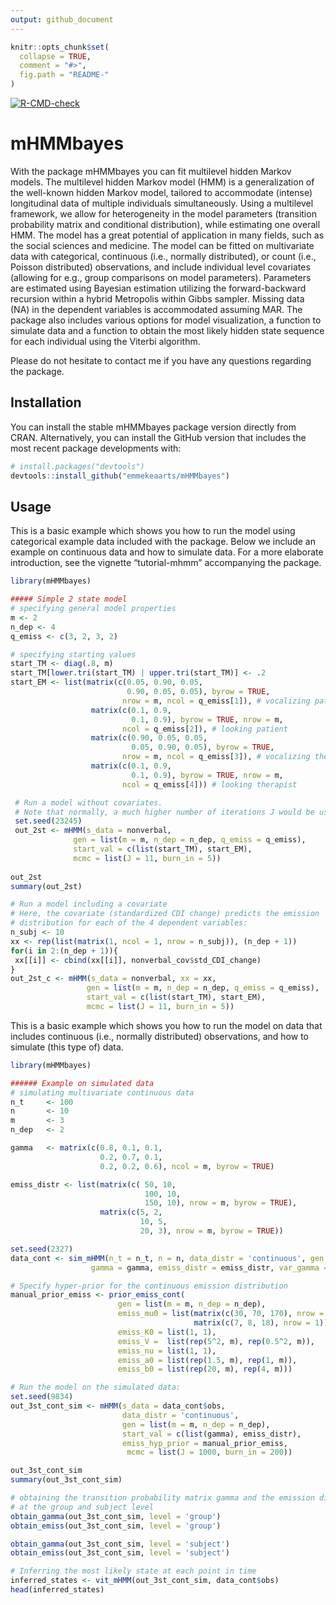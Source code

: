 ```yaml
---
output: github_document
---
```


<!-- README.md is generated from README.Rmd. Please edit that file -->

```r
knitr::opts_chunk$set(
  collapse = TRUE,
  comment = "#>",
  fig.path = "README-"
)
```

<!-- badges: start -->
  [![R-CMD-check](https://github.com/emmekeaarts/mHMMbayes/actions/workflows/R-CMD-check.yaml/badge.svg)](https://github.com/emmekeaarts/mHMMbayes/actions/workflows/R-CMD-check.yaml)
  <!-- badges: end -->

# mHMMbayes

  With the \code{R} package mHMMbayes you can fit multilevel hidden Markov
  models. The multilevel hidden Markov model (HMM) is a generalization of the
  well-known hidden Markov model, tailored to accommodate (intense) longitudinal
  data of multiple individuals simultaneously. Using a multilevel framework, we
  allow for heterogeneity in the model parameters (transition probability matrix
  and conditional distribution), while estimating one overall HMM. The model has
  a great potential of application in  many fields, such as the social sciences
  and medicine. The model can be fitted on multivariate data with categorical,
  continuous (i.e., normally distributed), or count (i.e., Poisson distributed)
  observations, and include individual level covariates (allowing for e.g.,
  group comparisons on model parameters). Parameters are estimated using
  Bayesian estimation utilizing the forward-backward recursion within a hybrid
  Metropolis within Gibbs sampler. Missing data (NA) in the dependent variables
  is accommodated assuming MAR. The package also includes various options for
  model visualization, a function to simulate data and a function to obtain the
  most likely hidden state sequence for each individual using the Viterbi
  algorithm.
  
  Please do not hesitate to contact me if you have any questions regarding the 
  package. 

## Installation

You can install the stable mHMMbayes package version directly from CRAN. Alternatively, you can install the GitHub version that includes the most recent package developments with:

```r
# install.packages("devtools")
devtools::install_github("emmekeaarts/mHMMbayes")
```

## Usage
This is a basic example which shows you how to run the model using categorical example data 
included with the package. Below we include an example on continuous data and how to simulate data. For a more elaborate
introduction, see the vignette "tutorial-mhmm" accompanying the package.

```r
library(mHMMbayes)

##### Simple 2 state model
# specifying general model properties
m <- 2
n_dep <- 4
q_emiss <- c(3, 2, 3, 2)

# specifying starting values
start_TM <- diag(.8, m)
start_TM[lower.tri(start_TM) | upper.tri(start_TM)] <- .2
start_EM <- list(matrix(c(0.05, 0.90, 0.05,
                          0.90, 0.05, 0.05), byrow = TRUE,
                         nrow = m, ncol = q_emiss[1]), # vocalizing patient
                  matrix(c(0.1, 0.9,
                           0.1, 0.9), byrow = TRUE, nrow = m,
                         ncol = q_emiss[2]), # looking patient
                  matrix(c(0.90, 0.05, 0.05,
                           0.05, 0.90, 0.05), byrow = TRUE,
                         nrow = m, ncol = q_emiss[3]), # vocalizing therapist
                  matrix(c(0.1, 0.9,
                           0.1, 0.9), byrow = TRUE, nrow = m,
                         ncol = q_emiss[4])) # looking therapist

 # Run a model without covariates. 
 # Note that normally, a much higher number of iterations J would be used
 set.seed(23245)
 out_2st <- mHMM(s_data = nonverbal, 
              gen = list(m = m, n_dep = n_dep, q_emiss = q_emiss), 
              start_val = c(list(start_TM), start_EM),
              mcmc = list(J = 11, burn_in = 5))
 
out_2st
summary(out_2st)

# Run a model including a covariate 
# Here, the covariate (standardized CDI change) predicts the emission 
# distribution for each of the 4 dependent variables:
n_subj <- 10
xx <- rep(list(matrix(1, ncol = 1, nrow = n_subj)), (n_dep + 1))
for(i in 2:(n_dep + 1)){
 xx[[i]] <- cbind(xx[[i]], nonverbal_cov$std_CDI_change)
}
out_2st_c <- mHMM(s_data = nonverbal, xx = xx, 
                 gen = list(m = m, n_dep = n_dep, q_emiss = q_emiss), 
                 start_val = c(list(start_TM), start_EM),
                 mcmc = list(J = 11, burn_in = 5))

```

This is a basic example which shows you how to run the model on data that includes continuous (i.e., normally distributed) observations, and how to simulate (this type of) data. 

```r
library(mHMMbayes)

###### Example on simulated data
# simulating multivariate continuous data
n_t     <- 100
n       <- 10
m       <- 3
n_dep   <- 2

gamma   <- matrix(c(0.8, 0.1, 0.1,
                    0.2, 0.7, 0.1,
                    0.2, 0.2, 0.6), ncol = m, byrow = TRUE)

emiss_distr <- list(matrix(c( 50, 10,
                              100, 10,
                              150, 10), nrow = m, byrow = TRUE),
                    matrix(c(5, 2,
                             10, 5,
                             20, 3), nrow = m, byrow = TRUE))

set.seed(2327)
data_cont <- sim_mHMM(n_t = n_t, n = n, data_distr = 'continuous', gen = list(m = m, n_dep = n_dep),
                  gamma = gamma, emiss_distr = emiss_distr, var_gamma = .1, var_emiss = c(5^2, 0.2^2))

# Specify hyper-prior for the continuous emission distribution
manual_prior_emiss <- prior_emiss_cont(
                        gen = list(m = m, n_dep = n_dep),
                        emiss_mu0 = list(matrix(c(30, 70, 170), nrow = 1),
                                         matrix(c(7, 8, 18), nrow = 1)),
                        emiss_K0 = list(1, 1),
                        emiss_V =  list(rep(5^2, m), rep(0.5^2, m)),
                        emiss_nu = list(1, 1),
                        emiss_a0 = list(rep(1.5, m), rep(1, m)),
                        emiss_b0 = list(rep(20, m), rep(4, m)))

# Run the model on the simulated data:
set.seed(9834)
out_3st_cont_sim <- mHMM(s_data = data_cont$obs,
                         data_distr = 'continuous',
                         gen = list(m = m, n_dep = n_dep),
                         start_val = c(list(gamma), emiss_distr),
                         emiss_hyp_prior = manual_prior_emiss,
                          mcmc = list(J = 1000, burn_in = 200))

out_3st_cont_sim
summary(out_3st_cont_sim)

# obtaining the transition probability matrix gamma and the emission distribution 
# at the group and subject level 
obtain_gamma(out_3st_cont_sim, level = 'group')
obtain_emiss(out_3st_cont_sim, level = 'group')

obtain_gamma(out_3st_cont_sim, level = 'subject')
obtain_emiss(out_3st_cont_sim, level = 'subject')

# Inferring the most likely state at each point in time
inferred_states <- vit_mHMM(out_3st_cont_sim, data_cont$obs)
head(inferred_states)
```

